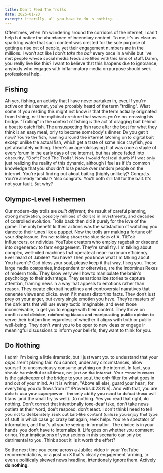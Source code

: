 ```yaml
---
title: Don't Feed The Trolls
date: 2025-01-23
excerpt: Literally, all you have to do is nothing...
---
```

Oftentimes, when I'm wandering around the corridors of the internet, I can't help but notice the abundance of incendiary content. To me, it's as clear as sparkling water that such content was created for the sole purpose of getting a rise out of people, yet their engagement numbers are in the millions. I won't act like I don't _take the bait_ every once in a while but I've met people whose social media feeds are filled with this kind of stuff. Damn, you really live like this? I want to believe that this happens due to ignorance; anybody who engages with inflammatory media on purpose should seek professional help.

## Fishing
Ah yes, fishing, an activity that I have never partaken in, ever. If you're active on the internet, you've probably heard of the term "trolling". What some of you reading this might not know is that the term actually originated from fishing, not the mythical creature that swears you're not crossing his bridge. "Trolling" in the context of fishing is the act of dragging bait behind a boat to catch fish. The unsuspecting fish race after the boat for what they think is an easy meal, only to become somebody's dinner. Do you get it now? You're the fish, running around the internet latching on to digital bait except unlike the actual fish, which get a taste of some nice crayfish, you get absolutely nothing. There's an age-old saying that was once a staple of every forum in the early days of the internet, but has since faded into obscurity. "Don't Feed The Trolls". Now I would feel real dumb if I was only just realizing the reality of this dynamic, although I feel as if it's common knowledge that you shouldn't lose peace over random people on the internet. You're just finding out about baiting (highly unlikely)? Congrats. You're already familiar? Also congrats. You'll both still fall for the bait. It's not your fault. But why? 

## Olympic-Level Fishermen
Our modern-day trolls are _built different_; the result of careful planning, strong motivation, possibly millions of dollars in investments, and decades of controlled evolution. Trolls back then did it purely for the love of the game. The only benefit to their actions was the satisfaction of watching you dance to their tunes like a puppet. Now the trolls are making a fortune off your displeasure. I'm not talking about the blue ticks of X, TikTok influencers, or individual YouTube creators who employ ragebait or descend into degeneracy to farm engagement. They're small fry. I'm talking about complex, well-oiled machines that operate at near-maximum efficiency. Ever heard of Jubilee? You have? Then you know what I'm talking about. You haven't? God bless your soul, please keep it that way, I beg you. These large media companies, independent or otherwise, are the Indominus Rexes of modern trolls. They know very well how to manipulate the brain's psychology to their advantage. They sensationalize stories to capture attention, framing news in a way that appeals to emotions rather than reason. They create clickbait headlines and controversial narratives that generate views and clicks, even if it means distorting facts. They don't just prey on your anger, but every single emotion you have. They're masters of the dark arts that will use every tactic imaginable, and even those inconceivable, to get you to engage with their content. They thrive on conflict and division, reinforcing biases and manipulating public opinion to serve their bottom line regardless of whether it aligns with truth or public well-being. They don't want you to be open to new ideas or engage in meaningful discussions to inform your beliefs, they want to think for you.

## Do Nothing
I admit I'm being a little dramatic, but I just want you to understand that your _opps_ aren't playing fair. You cannot, under any circumstances, allow yourself to unconsciously consume anything on the internet. In fact, you should be mindful at all times, not just on the internet. Your consciousness is the gatekeeper of the bridge to your soul, the only filter for what goes in and out of your mind. As it is written, "Above all else, guard your heart, for everything you do flows from it" (Proverbs 4:23 NIV). And with that, you are able to use your superpower—the only ability you need to defeat these evil titans (and the small fry as well). Do nothing. Yes you read that right, do nothing. Don't correct that intentionally tone-deaf take, don't take news outlets at their word, don't respond, don't react. I don't think I need to tell you not to deliberately seek out bait-like content (unless you enjoy that type of stuff in which case go crazy but again, seek help). You're a spectator of information, and that's all you're seeing: information. The choice is in your hands; you don't have to internalize it. Life goes on whether you comment or not. Your implications of your actions in this scenario can  only be detrimental to you. Think about it, is it worth the effort?

So the next time you come across a Jubilee video in your YouTube recommendations, or a post on X that's clearly engagement farming, or even a politically skewed news headline, intentionally ignore them. Actively **do nothing**.
